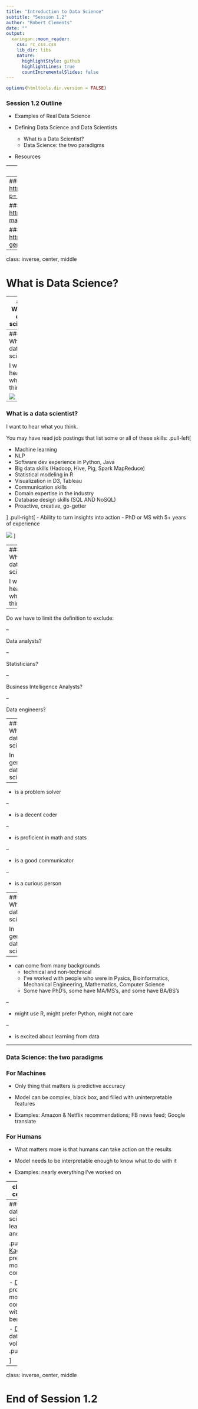 ```yaml
---
title: "Introduction to Data Science"
subtitle: "Session 1.2"
author: "Robert Clements"
date: ""
output:
  xaringan::moon_reader:
    css: rc_css.css
    lib_dir: libs
    nature:
      highlightStyle: github
      highlightLines: true
      countIncrementalSlides: false
---
```


```r
options(htmltools.dir.version = FALSE)
```

### Session 1.2 Outline

- Examples of Real Data Science  

- Defining Data Science and Data Scientists

  + What is a Data Scientist?
  + Data Science: the two paradigms

- Resources  

---
class: inverse, center, middle

# Examples of Real Data Science

---
### The NorCal Fires: [http://mazamascience.com/WorkingWithData/?p=1770](http://mazamascience.com/WorkingWithData/?p=1770)

### Bitcoin map: [https://rud.is/b/2018/01/18/bitcoin-world-map-bubbles/](https://rud.is/b/2018/01/18/bitcoin-world-map-bubbles/)

### Gender and Verbs: [http://varianceexplained.org/r/tidytext-gender-plots/](http://varianceexplained.org/r/tidytext-gender-plots/)

---
class: inverse, center, middle

# What is Data Science?

---
### What is data science?

Data science entails:

### *Data Exploration and Statistical Inference* 

- exploring data for insights

  + visualizations, data summaries

- explaining what happened and describing properties of data

  + hypothesis tests, statistical models 

### *Predictive Modeling*

- predicting what will happen and why

  + machine learning and statistical models

---
### What is a data scientist?

I want to hear what you think. 

![](pics/moneyball.jpg)

---
### What is a data scientist?

I want to hear what you think.

You may have read job postings that list some or all of these skills:
.pull-left[

- Machine learning 
- NLP
- Software dev experience in Python, Java
- Big data skills (Hadoop, Hive, Pig, Spark MapReduce)
- Statistical modeling in R
- Visualization in D3, Tableau
- Communication skills
- Domain expertise in the industry
- Database design skills (SQL AND NoSQL)
- Proactive, creative, go-getter


]
.pull-right[
- Ability to turn insights into action
- PhD or MS with 5+ years of experience

![](pics/datascience_unicorn.png)
]

---
### What is a data scientist?

I want to hear what you think. 

--

Do we have to limit the definition to exclude:

--

Data analysts?

--

Statisticians?

--

Business Intelligence Analysts?

--

Data engineers?

---
### What is a data scientist?

In general a data scientist:

--

- is a problem solver

--

- is a decent coder

--

- is proficient in math and stats

--

- is a good communicator

--

- is a curious person

---
### What is a data scientist?

In general a data scientist:

--

- can come from many backgrounds
  + technical and non-technical
  + I've worked with people who were in Pysics, Bioinformatics, Mechanical Engineering, Mathematics, Computer Science
  + Some have PhD's, some have MA/MS's, and some have BA/BS's

--

- might use R, might prefer Python, might not care

--

- is excited about learning from data

---

### Data Science: the two paradigms

### For Machines

- Only thing that matters is predictive accuracy

- Model can be complex, black box, and filled with uninterpretable features

- Examples: Amazon & Netflix recommendations; FB news feed; Google translate

### For Humans

- What matters more is that humans can take action on the results

- Model needs to be interpretable enough to know what to do with it

- Examples: nearly everything I've worked on

---
class: inverse, center, middle

# Resources

---
### Places for data science/machine learning projects and data

.pull-left[
- [Kaggle](https://www.kaggle.com/) - predictive modeling competitions

- [Driven Data](https://www.drivendata.org/) - predictive modeling competitions with a social bent

- [DataKind](http://www.datakind.org/) - data science volunteering
![](https://blogs.informatica.com/perspectives/wp-content/uploads/2014/10/datakind.png)
]
.pull-right[
![](https://www.kaggle.com/content/v/4e5085eca1ab/kaggle/img/logos/kaggle-logo-transparent-300.png)
![](https://assets.datacamp.com/production/course_1032/shields/thumb/shield_image_course_1032_20160602-25-qcsucd?1477576504)

]

---
class: inverse, center, middle

# End of Session 1.2

